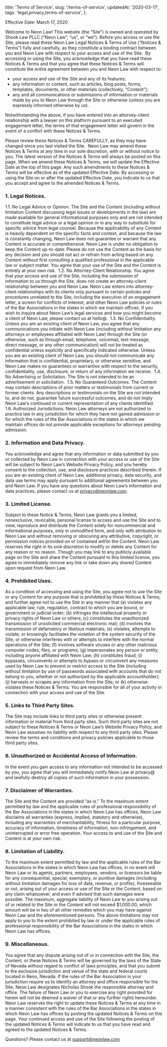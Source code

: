   title: 'Terms of Service',
  slug: '/terms-of-service',
  updatedAt: '2020-03-17',
  tags: 'legal,privacy,terms-of-service',
};

Effective Date: March 17, 2020

Welcome to Neon Law! This website (the “Site”) is owned and operated by Shook
Law PLLC (“Neon Law”, “us”, or “we”). Before you access or use the Site,
please read these Neon Law Legal Notices & Terms of Use (“Notices & Terms”)
fully and carefully, as they constitute a binding contract between you and
Neon Law with respect to your access and use of the Site.
‍
By accessing or using the Site, you acknowledge that you have read these
Notices & Terms and that you agree that these Notices & Terms will constitute
the entire agreement between you and Neon Law with respect to:

- your access and use of the Site and any of its features;
- any information or content, such as articles, blog posts, forms, templates,
  documents, or other materials (collectively, “Content”);
- any and all communications or submissions of information or materials made by
  you to Neon Law through the Site or otherwise (unless you are expressly
  informed otherwise by us).

Notwithstanding the above, if you have entered into an attorney-client
relationship with a lawyer on this platform pursuant to an executed
engagement letter, the terms of that engagement letter will govern in the
event of a conflict with these Notices & Terms.

Please review these Notices & Terms CAREFULLY, as they may have changed since
you last visited the Site.
‍
‍Neon Law may amend these Notices & Terms at any time in our sole discretion,
with or without notice to you. The latest version of the Notices & Terms will
always be posted on this page. When we amend these Notices & Terms, we will
update the Effective Date at the top of this page. Any such amendments to
these Notices & Terms will be effective as of the updated Effective Date. By
accessing or using the Site on or after the updated Effective Date, you
indicate to us that you accept and agree to the amended Notices & Terms.

### 1. Legal Notices.

1.1. No Legal Advice or Opinion. The Site and the Content (including without
limitation Content discussing legal issues or developments in the law) are
made available for general informational purposes only and are not intended
to constitute legal advice or a legal opinion or in any way to substitute for
specific advice from legal counsel. Because the applicability of any Content
is heavily dependent on the specific facts and context, and because the law
is constantly changing, Neon Law does not guarantee or warrant that any Content
is accurate or comprehensive. Neon Law is under no obligation to keep the
Content up-to-date. Please do not use the Content as the basis for any
decision and you should not act or refrain from acting based on any Content
without first consulting a qualified professional in the applicable law or
subject matter. You agree that your use of the Site and the Content is
entirely at your own risk.
‍
1.2. No Attorney-Client Relationship. You agree that your access and use of
the Site, including the submission of information to us through the Site,
does not create an attorney-client relationship between you and Neon Law.
Neon Law enters into attorney-client relationships with its clients only
pursuant to certain policies and procedures unrelated to the Site, including
the execution of an engagement letter, a screen for conflicts of interest,
and other Neon Law policies or rules of the Bar Associations in the states in
which we maintain offices. If you wish to inquire about Neon Law’s legal
services and how you might become a client of Neon Law, please contact us at
hello@.
‍
1.3. No Confidentiality. Unless you are an existing client of Neon Law, you
agree that any communications you initiate with Neon Law (including without
limitation any attorneys or employees affiliated with Neon Law) through the
Site (or otherwise, such as through email, telephone, voicemail, text
message, direct message, or any other communication) will not be treated as
confidential unless explicitly and specifically indicated otherwise. Unless
you are an existing client of Neon Law, you should not communicate any
information that is confidential, proprietary, or otherwise sensitive, and
Neon Law makes no guarantees or warranties with respect to the security,
confidentiality, use, disclosure, or return of any information we receive.
‍
1.4. No Advertising or Solicitation. The Site is not intended to be an
advertisement or solicitation.
‍
1.5. No Guaranteed Outcomes. The Content may contain descriptions of prior
matters or testimonials from current or former clients. Any descriptions or
testimonials on the Site are not intended to, and do not, guarantee future
successful outcomes, and do not imply Neon Law’s continued or current
representation of any clients identified.
‍
1.6. Authorized Jurisdictions. Neon Law attorneys are not authorized to
practice law in any jurisdiction for which they have not gained admission or
for which the rules of the Bar Associations in the states in which we
maintain offices do not provide applicable exceptions for attorneys pending
admission.
‍

### 2. Information and Data Privacy.

You acknowledge and agree that any information or data submitted by you or
collected by Neon Law in connection with your access or use of the Site will be
subject to Neon Law’s Website Privacy Policy, and you hereby consent to the
collection, use, and disclosure practices described therein. If you are an
existing client of Neon Law, additional privacy, data security, and data use
terms may apply pursuant to additional agreements between you and Neon Law. If
you have any questions about Neon Law’s information and data practices, please
contact us at privacy@neonlaw.com.
‍

### 3. Limited License.

Subject to these Notice & Terms, Neon Law grants you a limited, nonexclusive,
revocable, personal license to access and use the Site and to view, reproduce
and distribute the Content solely for noncommercial and informational
purposes, only in unmodified form, and only with attribution to Neon Law and
without removing or obscuring any attributive, copyright, or permission
notices provided on or contained within the Content. Neon Law reserves the
right in its sole discretion to modify or delete any Content for any reason
or no reason. Though you may link to any publicly available page on the Site
and share the Content pursuant to this limited license, you agree to
immediately remove any link or take down any shared Content upon request from
Neon Law.
‍

### 4. Prohibited Uses.

As a condition of accessing and using the Site, you agree not to use the Site
or any Content for any purpose that is prohibited by these Notices & Terms,
and further agree not to use the Site in any manner that (a) violates any
applicable law, rule, regulation, contract to which you are bound, or
government or judicial order; (b) infringes the intellectual property or
privacy rights of Neon Law or others; (c) constitutes the unauthorized
transmission of unsolicited commercial electronic mail; (d) involves the
transmission of defamatory or libelous materials; (e) violates, attempts to
violate, or knowingly facilitates the violation of the system security of the
Site, or otherwise interferes with or attempts to interfere with the normal
operations of the Site; (f) involves software viruses or any other malicious
computer codes, files, or programs; (g) impersonates any person or entity,
including anyone affiliated with Neon Law; (h) constitutes fraud; (i) bypasses,
circumvents or attempts to bypass or circumvent any measures used by Neon Law
to prevent or restrict access to the Site (including without limitation by
use of passwords associated with accounts that do not belong to you, whether
or not authorized by the applicable accountholder); (j) harvests or scrapes
any information from the Site; or (k) otherwise violates these Notices &
Terms. You are responsible for all of your activity in connection with your
access and use of the Site.
‍

### 5. Links to Third Party Sites.

The Site may include links to third party sites or otherwise present
information or material from third party sites. Such third party sites are
not subject to these Notices & Terms or Neon Law’s Website Privacy Policy, and
Neon Law assumes no liability with respect to any third party sites. Please
review the terms and conditions and privacy policies applicable to those
third party sites.
‍

### 6. Unauthorized or Accidental Access of Information.

In the event you gain access to any information not intended to be accessed
by you, you agree that you will immediately notify Neon Law at
privacy@ and lawfully destroy all copies of such information in your
possession.
‍

### 7. Disclaimer of Warranties.

The Site and the Content are provided “as is.” To the maximum extent
permitted by law and the applicable rules of professional responsibility of
the Bar Associations in the states in which Neon Law has offices, Neon Law
disclaims all warranties (express, implied, statutory and otherwise),
including any warranties of merchantability, fitness for a particular
purpose, accuracy of information, timeliness of information,
non-infringement, and uninterrupted or error free operation. Your access to
and use of the Site and Content is at your own risk.
‍

### 8. Limitation of Liability.

To the maximum extent permitted by law and the applicable rules of the Bar
Associations in the states in which Neon Law has offices, in no event will
Neon Law or its agents, partners, employees, vendors, or licensors be liable
for any consequential, special, exemplary, or punitive damages (including
without limitation damages for loss of data, revenue, or profits),
foreseeable or not, arising out of your access or use of the Site or the
Content, based on any claim whatsoever, and even if advised that such damages
were possible. The maximum, aggregate liability of Neon Law to you arising out
of or related to the Site or the Content will not exceed $1,000.00, which
amount will be in lieu of all other remedies which you may have against
Neon Law and the aforementioned persons. The above limitations may not apply to
you to the extent prohibited by law or under the applicable rules of
professional responsibility of the Bar Associations in the states in which
Neon Law has offices.
‍

### 9. Miscellaneous.

You agree that any dispute arising out of or in connection with the Site, the
Content, or these Notices & Terms will be governed by the laws of the State
of Nevada without regard to conflict of laws principles, and
that you submit to the exclusive jurisdiction and venue of the state and
federal courts located in Reno, Nevada. If the rules of the Bar Association
in your jurisdiction require us to identify an attorney and office
responsible for the Site, Neon Law designates Nicholas Shook the responsible
attorney and office. The failure of Neon Law or you to exercise any right
provided for herein will not be deemed a waiver of that or any further rights
hereunder. Neon Law reserves the right to update these Notices & Terms at any
time in a manner consistent with the rules of the Bar Associations in the
states in which Neon Law has offices by posting the updated Notices & Terms
on this page. Your continued access and use of the Site following the posting
of the updated Notices & Terms will indicate to us that you have read and
agreed to the updated Notices & Terms.

Questions? Please contact us at support@neonlaw.com
